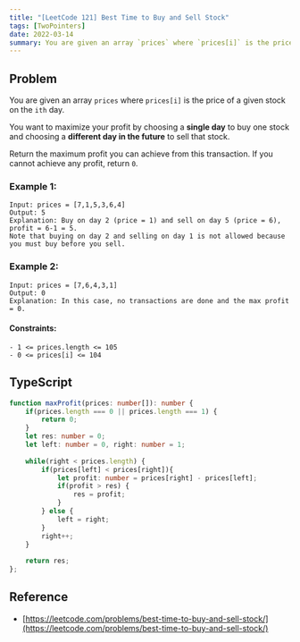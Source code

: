 ```yaml
---
title: "[LeetCode 121] Best Time to Buy and Sell Stock"
tags: [TwoPointers]
date: 2022-03-14
summary: You are given an array `prices` where `prices[i]` is the price of a given stock on the `ith` day.
---
```


## Problem

You are given an array `prices` where `prices[i]` is the price of a given stock on the `ith` day.

You want to maximize your profit by choosing a **single day** to buy one stock and choosing a **different day in the future** to sell that stock.

Return the maximum profit you can achieve from this transaction. If you cannot achieve any profit, return `0`.

### Example 1:

```
Input: prices = [7,1,5,3,6,4]
Output: 5
Explanation: Buy on day 2 (price = 1) and sell on day 5 (price = 6), profit = 6-1 = 5.
Note that buying on day 2 and selling on day 1 is not allowed because you must buy before you sell.
```

### Example 2:

```
Input: prices = [7,6,4,3,1]
Output: 0
Explanation: In this case, no transactions are done and the max profit = 0.
```
 
#### Constraints:

```
- 1 <= prices.length <= 105
- 0 <= prices[i] <= 104
```

## TypeScript

```typescript
function maxProfit(prices: number[]): number {
    if(prices.length === 0 || prices.length === 1) {
        return 0;
    }
    let res: number = 0;
    let left: number = 0, right: number = 1;
    
    while(right < prices.length) {
        if(prices[left] < prices[right]){
            let profit: number = prices[right] - prices[left];
            if(profit > res) {
                res = profit;
            }
        } else {
            left = right;
        }
        right++;
    }
    
    return res;
};
```

## Reference

- [https://leetcode.com/problems/best-time-to-buy-and-sell-stock/](https://leetcode.com/problems/best-time-to-buy-and-sell-stock/)